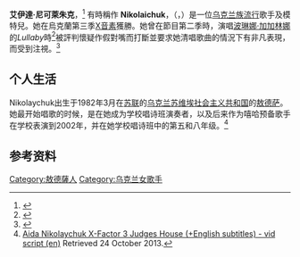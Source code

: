 {{Translating|time=2017-01-15}}
{{Infobox musical artist|name=艾伊达·尼可莱朱克
|image=Аида на встрече с поклонниками.jpg|caption=Nikolaychuk at the meeting with her fans.
|background=女歌手
|birth_name=Aida Yurijivna Nikolaychuk|birth_date={{Birth date and age|df=yes|1982|3|3}}|birth_place={{蘇聯}}[[敖德薩|敖德薩]]
|instrument=人声|occupation=歌手|genre=[[流行_(音樂類型)|流行音乐]], [[流行摇滚|流行摇滚]], [[電子音樂|电子音乐]]
|years_active=2011–至今}}
'''艾伊達·尼可萊朱克'''，<ref>{{Cite web |url=http://transcriptvids.com/v/VXYx33-yTz0.html |title=Aida Nikolaychuk Videochat (14.01.12) (+English subtitles) (part 1) - Transcript Vids |accessdate=2017-01-15 |archive-date=2017-07-05 |archive-url=https://web.archive.org/web/20170705142011/http://transcriptvids.com/v/VXYx33-yTz0.html |dead-url=no }}</ref> 有時稱作 '''Nikolaichuk'''，（{{Lang-uk|Аїда Юріївна Ніколайчук}}，{{bd|1982年|3月3日|}}）是一位[[乌克兰族|乌克兰族]][[流行_(音樂類型)|流行]]歌手及模特兒。她在烏克蘭第三季[[X音素|X音素]]獲勝。她曾在節目第二季時，演唱[[波琳娜·加加林娜|波琳娜·加加林娜]]的''Lullaby''時<ref>{{Cite news|url=http://rkm.kiev.ua/novosti-kieva-i-oblasti/48643/|date=5 January 2013|publisher=Kyev Media|accessdate=25 October 2013|language=ru|script-title=ru:Позорный победитель Х-фактор 3: Аида Николайчук устроила нечто|archive-date=2022-02-05|archive-url=https://web.archive.org/web/20220205082813/http://rkm.kiev.ua/novosti-kieva-i-oblasti/48643/|dead-url=no}}</ref>被評判懷疑作假對嘴而打斷並要求她清唱歌曲的情況下有非凡表現，而受到注視。<ref>{{Cite news|url=http://sakhapress.ru/archives/29943|date=12 October 2011|work=SakhaPress|accessdate=25 October 2013|language=ru|script-title=ru:По заявкам читателей: Аида Николайчук – феноменальный голос или обыкновенное мошенничество|trans-title=At the request of readers, Aida Nikolaychuk - phenomenal voice or ordinary fraud|archive-date=2018-06-18|archive-url=https://web.archive.org/web/20180618002756/http://sakhapress.ru/archives/29943|dead-url=no}}</ref>

== 个人生活 ==
Nikolaychuk出生于1982年3月在[[苏联|苏联]]的[[乌克兰苏维埃社会主义共和国|乌克兰苏维埃社会主义共和国]]的[[敖德薩|敖德萨]]。 她最开始唱歌的时候，是在她成为学校唱诗班演奏者，以及后来作为嘻哈预备歌手在学校表演到2002年，并在她学校唱诗班中的第五和八年级。<ref>[http://www.transcriptsearch.com.es/id/HkpX30ZxJdo Aida Nikolaychuk X-Factor 3 Judges House (+English subtitles) - vid script (en)] {{webarchive|url=https://web.archive.org/web/20131029190453/http://www.transcriptsearch.com.es/id/HkpX30ZxJdo |date=2013-10-29 }} Retrieved 24 October 2013.</ref>

== 参考资料 ==
{{Reflist|30em}}
{{normdaten}}
{{DEFAULTSORT:nikolaychuk}}
[[Category:敖德薩人|Category:敖德薩人]]
[[Category:乌克兰女歌手|Category:乌克兰女歌手]]
{{ukraine-bio-stub}}